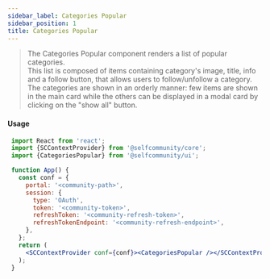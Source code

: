 ```yaml
---
sidebar_label: Categories Popular
sidebar_position: 1
title: Categories Popular
---
```


> The Categories Popular component renders a list of popular categories.<br/>
This list is composed of items containing category's image, title, info and a follow button, that allows users to follow/unfollow a category.<br/>
The categories are shown in an orderly manner: few items are shown in the main card while the others can be displayed in a modal card by clicking on the "show all" button.


<Logged><CategoriesPopular/></Logged>

#### Usage

```jsx
 import React from 'react';
 import {SCContextProvider} from '@selfcommunity/core';
 import {CategoriesPopular} from '@selfcommunity/ui';

 function App() {
   const conf = {
     portal: '<community-path>',
     session: {
       type: 'OAuth',
       token: '<community-token>',
       refreshToken: '<community-refresh-token>',
       refreshTokenEndpoint: '<community-refresh-endpoint>',
     },
   };
   return (
     <SCContextProvider conf={conf}><CategoriesPopular /></SCContextProvider>
   );
 }
```
